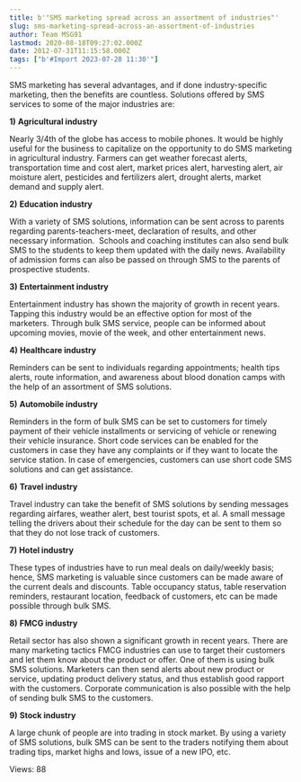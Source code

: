 ```yaml
---
title: b'"SMS marketing spread across an assortment of industries"'
slug: sms-marketing-spread-across-an-assortment-of-industries
author: Team MSG91
lastmod: 2020-08-18T09:27:02.000Z
date: 2012-07-31T11:15:58.000Z
tags: ["b'#Import 2023-07-28 11:30'"]
---
```


SMS marketing has several advantages, and if done industry-specific marketing, then the benefits are countless. Solutions offered by SMS services to some of the major industries are:


**1)** **Agricultural industry**


Nearly 3/4th of the globe has access to mobile phones. It would be highly useful for the business to capitalize on the opportunity to do SMS marketing in agricultural industry. Farmers can get weather forecast alerts, transportation time and cost alert, market prices alert, harvesting alert, air moisture alert, pesticides and fertilizers alert, drought alerts, market demand and supply alert.


**2)** **Education industry**


With a variety of SMS solutions, information can be sent across to parents regarding parents-teachers-meet, declaration of results, and other necessary information.  Schools and coaching institutes can also send bulk SMS to the students to keep them updated with the daily news. Availability of admission forms can also be passed on through SMS to the parents of prospective students.


**3)** **Entertainment industry**


Entertainment industry has shown the majority of growth in recent years. Tapping this industry would be an effective option for most of the marketers. Through bulk SMS service, people can be informed about upcoming movies, movie of the week, and other entertainment news.


**4)** **Healthcare industry**


Reminders can be sent to individuals regarding appointments; health tips alerts, route information, and awareness about blood donation camps with the help of an assortment of SMS solutions.


**5)** **Automobile industry**


Reminders in the form of bulk SMS can be set to customers for timely payment of their vehicle installments or servicing of vehicle or renewing their vehicle insurance. Short code services can be enabled for the customers in case they have any complaints or if they want to locate the service station. In case of emergencies, customers can use short code SMS solutions and can get assistance.


**6)** **Travel industry**


Travel industry can take the benefit of SMS solutions by sending messages regarding airfares, weather alert, best tourist spots, et al. A small message telling the drivers about their schedule for the day can be sent to them so that they do not lose track of customers.


**7)** **Hotel industry**


These types of industries have to run meal deals on daily/weekly basis; hence, SMS marketing is valuable since customers can be made aware of the current deals and discounts. Table occupancy status, table reservation reminders, restaurant location, feedback of customers, etc can be made possible through bulk SMS.


**8)** **FMCG industry**


Retail sector has also shown a significant growth in recent years. There are many marketing tactics FMCG industries can use to target their customers and let them know about the product or offer. One of them is using bulk SMS solutions. Marketers can then send alerts about new product or service, updating product delivery status, and thus establish good rapport with the customers. Corporate communication is also possible with the help of sending bulk SMS to the customers.


**9)** **Stock industry**


A large chunk of people are into trading in stock market. By using a variety of SMS solutions, bulk SMS can be sent to the traders notifying them about trading tips, market highs and lows, issue of a new IPO, etc.


 Views: 88


